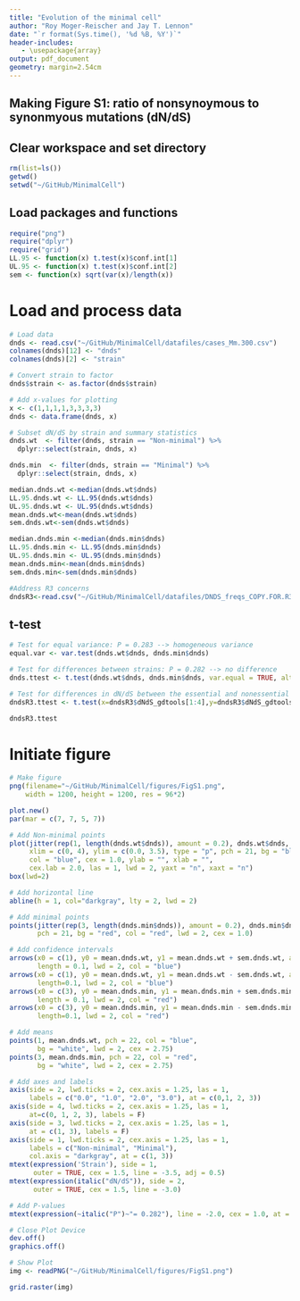 ```yaml
---
title: "Evolution of the minimal cell"
author: "Roy Moger-Reischer and Jay T. Lennon"
date: "`r format(Sys.time(), '%d %B, %Y')`"
header-includes:
   - \usepackage{array}
output: pdf_document
geometry: margin=2.54cm
---
```


## Making Figure S1: ratio of nonsynoymous to synonmyous mutations (dN/dS)

## Clear workspace and set directory
```r
rm(list=ls())
getwd()
setwd("~/GitHub/MinimalCell")
```

## Load packages and functions
```r
require("png")
require("dplyr")
require("grid")
LL.95 <- function(x) t.test(x)$conf.int[1]
UL.95 <- function(x) t.test(x)$conf.int[2]
sem <- function(x) sqrt(var(x)/length(x))
```

# Load and process data
```r
# Load data
dnds <- read.csv("~/GitHub/MinimalCell/datafiles/cases_Mm.300.csv")
colnames(dnds)[12] <- "dnds"
colnames(dnds)[2] <- "strain"

# Convert strain to factor
dnds$strain <- as.factor(dnds$strain)

# Add x-values for plotting
x <- c(1,1,1,1,3,3,3,3)
dnds <- data.frame(dnds, x)

# Subset dN/dS by strain and summary statistics
dnds.wt  <- filter(dnds, strain == "Non-minimal") %>%
  dplyr::select(strain, dnds, x)

dnds.min  <- filter(dnds, strain == "Minimal") %>%
  dplyr::select(strain, dnds, x)

median.dnds.wt <-median(dnds.wt$dnds)
LL.95.dnds.wt <- LL.95(dnds.wt$dnds)
UL.95.dnds.wt <- UL.95(dnds.wt$dnds)
mean.dnds.wt<-mean(dnds.wt$dnds)
sem.dnds.wt<-sem(dnds.wt$dnds)

median.dnds.min <-median(dnds.min$dnds)
LL.95.dnds.min <- LL.95(dnds.min$dnds)
UL.95.dnds.min <- UL.95(dnds.min$dnds)
mean.dnds.min<-mean(dnds.min$dnds)
sem.dnds.min<-sem(dnds.min$dnds)

#Address R3 concerns
dndsR3<-read.csv("~/GitHub/MinimalCell/datafiles/DNDS_freqs_COPY.FOR.R3.csv")
```

## t-test
```r
# Test for equal variance: P = 0.283 --> homogeneous variance
equal.var <- var.test(dnds.wt$dnds, dnds.min$dnds)

# Test for differences between strains: P = 0.282 --> no difference
dnds.ttest <- t.test(dnds.wt$dnds, dnds.min$dnds, var.equal = TRUE, alternative = 'two.sided')

# Test for differences in dN/dS between the essential and nonessential partitions of the nonminimal cell's genome
dndsR3.ttest <- t.test(x=dndsR3$dNdS_gdtools[1:4],y=dndsR3$dNdS_gdtools[5:8],mu=0,alternative="two.sided",paired=TRUE)

dndsR3.ttest

```

# Initiate figure
```r
# Make figure
png(filename="~/GitHub/MinimalCell/figures/FigS1.png",
    width = 1200, height = 1200, res = 96*2)

plot.new()
par(mar = c(7, 7, 5, 7))

# Add Non-minimal points
plot(jitter(rep(1, length(dnds.wt$dnds)), amount = 0.2), dnds.wt$dnds, 
     xlim = c(0, 4), ylim = c(0.0, 3.5), type = "p", pch = 21, bg = "blue", 
     col = "blue", cex = 1.0, ylab = "", xlab = "", 
     cex.lab = 2.0, las = 1, lwd = 2, yaxt = "n", xaxt = "n")
box(lwd=2)

# Add horizontal line
abline(h = 1, col="darkgray", lty = 2, lwd = 2)

# Add minimal points
points(jitter(rep(3, length(dnds.min$dnds)), amount = 0.2), dnds.min$dnds, 
       pch = 21, bg = "red", col = "red", lwd = 2, cex = 1.0)

# Add confidence intervals
arrows(x0 = c(1), y0 = mean.dnds.wt, y1 = mean.dnds.wt + sem.dnds.wt, angle = 90,
       length = 0.1, lwd = 2, col = "blue")
arrows(x0 = c(1), y0 = mean.dnds.wt, y1 = mean.dnds.wt - sem.dnds.wt, angle = 90,
       length=0.1, lwd = 2, col = "blue")
arrows(x0 = c(3), y0 = mean.dnds.min, y1 = mean.dnds.min + sem.dnds.min, angle = 90,
       length = 0.1, lwd = 2, col = "red")
arrows(x0 = c(3), y0 = mean.dnds.min, y1 = mean.dnds.min - sem.dnds.min, angle = 90,
       length=0.1, lwd = 2, col = "red")

# Add means
points(1, mean.dnds.wt, pch = 22, col = "blue", 
       bg = "white", lwd = 2, cex = 2.75) 
points(3, mean.dnds.min, pch = 22, col = "red", 
       bg = "white", lwd = 2, cex = 2.75) 

# Add axes and labels
axis(side = 2, lwd.ticks = 2, cex.axis = 1.25, las = 1,
     labels = c("0.0", "1.0", "2.0", "3.0"), at = c(0,1, 2, 3))
axis(side = 4, lwd.ticks = 2, cex.axis = 1.25, las = 1,
     at=c(0, 1, 2, 3), labels = F)
axis(side = 3, lwd.ticks = 2, cex.axis = 1.25, las = 1,
     at = c(1, 3), labels = F)
axis(side = 1, lwd.ticks = 2, cex.axis = 1.25, las = 1,
     labels = c("Non-minimal", "Minimal"), 
     col.axis = "darkgray", at = c(1, 3))
mtext(expression('Strain'), side = 1,
      outer = TRUE, cex = 1.5, line = -3.5, adj = 0.5)
mtext(expression(italic("dN/dS")), side = 2,
      outer = TRUE, cex = 1.5, line = -3.0)

# Add P-values
mtext(expression(~italic("P")~"= 0.282"), line = -2.0, cex = 1.0, at = 0.5)

# Close Plot Device
dev.off()
graphics.off()

# Show Plot
img <- readPNG("~/GitHub/MinimalCell/figures/FigS1.png")

grid.raster(img)
```